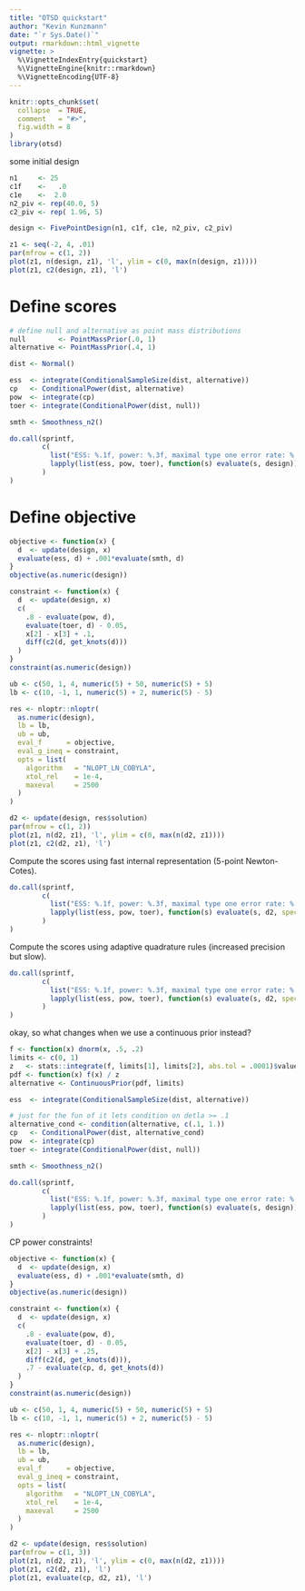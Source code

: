 ```yaml
---
title: "OTSD quickstart"
author: "Kevin Kunzmann"
date: "`r Sys.Date()`"
output: rmarkdown::html_vignette
vignette: >
  %\VignetteIndexEntry{quickstart}
  %\VignetteEngine{knitr::rmarkdown}
  %\VignetteEncoding{UTF-8}
---
```


```r
knitr::opts_chunk$set(
  collapse  = TRUE,
  comment   = "#>",
  fig.width = 8
)
library(otsd)
```

some initial design

```r
n1     <- 25
c1f    <-   .0
c1e    <-  2.0
n2_piv <- rep(40.0, 5)
c2_piv <- rep( 1.96, 5)

design <- FivePointDesign(n1, c1f, c1e, n2_piv, c2_piv)

z1 <- seq(-2, 4, .01)
par(mfrow = c(1, 2))
plot(z1, n(design, z1), 'l', ylim = c(0, max(n(design, z1))))
plot(z1, c2(design, z1), 'l')
```

# Define scores 

```r
# define null and alternative as point mass distributions
null        <- PointMassPrior(.0, 1)
alternative <- PointMassPrior(.4, 1)

dist <- Normal()

ess  <- integrate(ConditionalSampleSize(dist, alternative))
cp   <- ConditionalPower(dist, alternative)
pow  <- integrate(cp)
toer <- integrate(ConditionalPower(dist, null))

smth <- Smoothness_n2()

do.call(sprintf, 
        c(
          list("ESS: %.1f, power: %.3f, maximal type one error rate: %.3f"), 
          lapply(list(ess, pow, toer), function(s) evaluate(s, design))
        )
)
```

# Define objective

```r
objective <- function(x) {
  d  <- update(design, x)
  evaluate(ess, d) + .001*evaluate(smth, d)
}
objective(as.numeric(design))

constraint <- function(x) {
  d  <- update(design, x)
  c(
    .8 - evaluate(pow, d),
    evaluate(toer, d) - 0.05,
    x[2] - x[3] + .1,
    diff(c2(d, get_knots(d)))
  )
}
constraint(as.numeric(design))

ub <- c(50, 1, 4, numeric(5) + 50, numeric(5) + 5)
lb <- c(10, -1, 1, numeric(5) + 2, numeric(5) - 5)

res <- nloptr::nloptr(
  as.numeric(design),
  lb = lb,
  ub = ub,
  eval_f      = objective,
  eval_g_ineq = constraint,
  opts = list(
    algorithm   = "NLOPT_LN_COBYLA",
    xtol_rel    = 1e-4,
    maxeval     = 2500
  )
)

d2 <- update(design, res$solution)
par(mfrow = c(1, 2))
plot(z1, n(d2, z1), 'l', ylim = c(0, max(n(d2, z1))))
plot(z1, c2(d2, z1), 'l')
```

Compute the scores using fast internal representation (5-point Newton-Cotes).

```r
do.call(sprintf, 
        c(
          list("ESS: %.1f, power: %.3f, maximal type one error rate: %.3f"), 
          lapply(list(ess, pow, toer), function(s) evaluate(s, d2, specific = TRUE))
        )
)
```

Compute the scores using adaptive quadrature rules (increased precision but slow).

```r
do.call(sprintf, 
        c(
          list("ESS: %.1f, power: %.3f, maximal type one error rate: %.3f"), 
          lapply(list(ess, pow, toer), function(s) evaluate(s, d2, specific = FALSE))
        )
)
```


okay, so what changes when we use a continuous prior instead?


```r
f <- function(x) dnorm(x, .5, .2)
limits <- c(0, 1)
z   <- stats::integrate(f, limits[1], limits[2], abs.tol = .0001)$value
pdf <- function(x) f(x) / z
alternative <- ContinuousPrior(pdf, limits)

ess  <- integrate(ConditionalSampleSize(dist, alternative))

# just for the fun of it lets condition on detla >= .1
alternative_cond <- condition(alternative, c(.1, 1.))
cp   <- ConditionalPower(dist, alternative_cond)
pow  <- integrate(cp)
toer <- integrate(ConditionalPower(dist, null))

smth <- Smoothness_n2()

do.call(sprintf, 
        c(
          list("ESS: %.1f, power: %.3f, maximal type one error rate: %.3f"), 
          lapply(list(ess, pow, toer), function(s) evaluate(s, design))
        )
)
```

CP power constraints!

```r
objective <- function(x) {
  d  <- update(design, x)
  evaluate(ess, d) + .001*evaluate(smth, d)
}
objective(as.numeric(design))

constraint <- function(x) {
  d  <- update(design, x)
  c(
    .8 - evaluate(pow, d),
    evaluate(toer, d) - 0.05,
    x[2] - x[3] + .25,
    diff(c2(d, get_knots(d))),
    .7 - evaluate(cp, d, get_knots(d))
  )
}
constraint(as.numeric(design))

ub <- c(50, 1, 4, numeric(5) + 50, numeric(5) + 5)
lb <- c(10, -1, 1, numeric(5) + 2, numeric(5) - 5)

res <- nloptr::nloptr(
  as.numeric(design),
  lb = lb,
  ub = ub,
  eval_f      = objective,
  eval_g_ineq = constraint,
  opts = list(
    algorithm   = "NLOPT_LN_COBYLA",
    xtol_rel    = 1e-4,
    maxeval     = 2500
  )
)

d2 <- update(design, res$solution)
par(mfrow = c(1, 3))
plot(z1, n(d2, z1), 'l', ylim = c(0, max(n(d2, z1))))
plot(z1, c2(d2, z1), 'l')
plot(z1, evaluate(cp, d2, z1), 'l')
```
